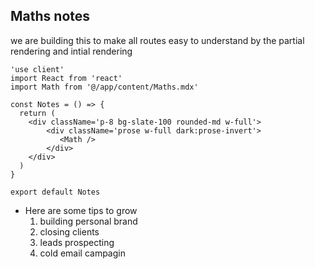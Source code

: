 

## Maths notes

we are building this to make all routes easy to understand by the partial rendering and intial rendering

```
'use client'
import React from 'react'
import Math from '@/app/content/Maths.mdx'

const Notes = () => {
  return (
    <div className='p-8 bg-slate-100 rounded-md w-full'>
        <div className='prose w-full dark:prose-invert'>
           <Math />
        </div>
    </div>
  )
}

export default Notes
```

- Here are some tips to grow  
   1. building personal brand
   1. closing clients
   1. leads prospecting
   1. cold email campagin
